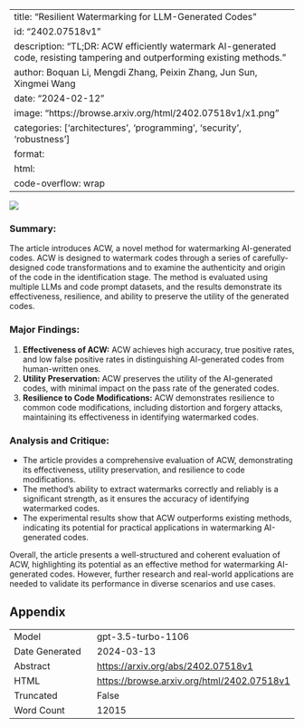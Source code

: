 
---
title: "Resilient Watermarking for LLM-Generated Codes"
id: "2402.07518v1"
description: "TL;DR: ACW efficiently watermark AI-generated code, resisting tampering and outperforming existing methods."
author: Boquan Li, Mengdi Zhang, Peixin Zhang, Jun Sun, Xingmei Wang
date: "2024-02-12"
image: "https://browse.arxiv.org/html/2402.07518v1/x1.png"
categories: ['architectures', 'programming', 'security', 'robustness']
format:
  html:
    code-overflow: wrap
---

![](https://browse.arxiv.org/html/2402.07518v1/x1.png)

### **Summary:**
The article introduces ACW, a novel method for watermarking AI-generated codes. ACW is designed to watermark codes through a series of carefully-designed code transformations and to examine the authenticity and origin of the code in the identification stage. The method is evaluated using multiple LLMs and code prompt datasets, and the results demonstrate its effectiveness, resilience, and ability to preserve the utility of the generated codes.

### **Major Findings:**
1. **Effectiveness of ACW:** ACW achieves high accuracy, true positive rates, and low false positive rates in distinguishing AI-generated codes from human-written ones.
2. **Utility Preservation:** ACW preserves the utility of the AI-generated codes, with minimal impact on the pass rate of the generated codes.
3. **Resilience to Code Modifications:** ACW demonstrates resilience to common code modifications, including distortion and forgery attacks, maintaining its effectiveness in identifying watermarked codes.

### **Analysis and Critique:**
- The article provides a comprehensive evaluation of ACW, demonstrating its effectiveness, utility preservation, and resilience to code modifications.
- The method's ability to extract watermarks correctly and reliably is a significant strength, as it ensures the accuracy of identifying watermarked codes.
- The experimental results show that ACW outperforms existing methods, indicating its potential for practical applications in watermarking AI-generated codes.

Overall, the article presents a well-structured and coherent evaluation of ACW, highlighting its potential as an effective method for watermarking AI-generated codes. However, further research and real-world applications are needed to validate its performance in diverse scenarios and use cases.

## Appendix

|          |          |
|----------|----------|
| Model     | gpt-3.5-turbo-1106       |
| Date Generated     | 2024-03-13       |
| Abstract | [https://arxiv.org/abs/2402.07518v1](https://arxiv.org/abs/2402.07518v1)        |
| HTML     | [https://browse.arxiv.org/html/2402.07518v1](https://browse.arxiv.org/html/2402.07518v1)       |
| Truncated       | False       |
| Word Count       | 12015       |
